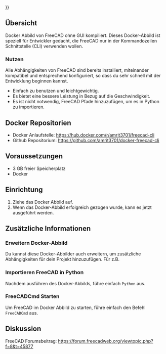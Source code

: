 <languages/>
{{UnfinishedDocu{{#translation:}}}}

{{Docnav/de
|[[Compile_on_Docker/de|Kompilieren unter Docker]]
|[[Compiling_(Speeding up)/de|Kompilieren (Beschleunigen)]]
}}

{{TOCright}}

<span id="Overview"></span>
==Übersicht==

Docker Abbild von FreeCAD ohne GUI kompiliert. Dieses Docker-Abbild ist speziell für Entwickler gedacht, die FreeCAD nur in der Kommandozeilen Schnittstelle (CLI) verwenden wollen.

<span id="Benefits"></span>
===Nutzen===

Alle Abhängigkeiten von FreeCAD sind bereits installiert, miteinander kompatibel und entsprechend konfiguriert, so dass du sehr schnell mit der Entwicklung beginnen kannst.
* Einfach zu benutzen und leichtgewichtig.
* Es bietet eine bessere Leistung in Bezug auf die Geschwindigkeit.
* Es ist nicht notwendig, FreeCAD Pfade hinzuzufügen, um es in Python zu importieren.

<span id="Docker_Repository"></span>
==Docker Repositorien== 

* Docker Anlaufstelle: https://hub.docker.com/r/amrit3701/freecad-cli
* Github Repositorium: https://github.com/amrit3701/docker-freecad-cli

<span id="Prerequisites"></span>
==Voraussetzungen== 

* 3 GB freier Speicherplatz
* Docker

<span id="Installation"></span>
==Einrichtung== 

# Ziehe das Docker Abbild auf.{{Code|lang=bash|code=
docker pull amrit3701/freecad-cli:latest
}}
# Wenn das Docker-Abbild erfolgreich gezogen wurde, kann es jetzt ausgeführt werden.{{Code|lang=bash|code=
docker run -it amrit3701/freecad-cli:lastest bash
}}


<span id="Additional_information"></span>
==Zusätzliche Informationen== 

<span id="Extend_Docker_image"></span>
===Erweitern Docker-Abbild=== 

Du kannst diese Docker-Abbilder auch erweitern, um zusätzliche Abhängigkeiten für dein Projekt hinzuzufügen. Für z.B.
{{Code|lang=docker|code=

# Dockerfile

FROM amrit3701/freecad-cli:lastest

# Add additional dependencies

# pip3.8 install <some_package>
}}

<span id="Import_FreeCAD_in_Python"></span>
===Importieren FreeCAD in Python=== 

Nachdem ausführen des Docker-Abbilds, führe einfach <code>Python</code> aus.

{{Code|lang=bash|code=
$ docker run -it amrit3701/freecad-cli:lastest bash
root@f0ec904cf9b9:/# python3.8
Python 3.8.5 (default, Jul 20 2020, 19:48:14)
[GCC 7.5.0] on linux
Type "help", "copyright", "credits" or "license" for more information.
>>> import FreeCAD
>>> import Part
>>> import Draft
>>> import Arch
}}

<span id="Launch_FreeCADCmd"></span>
===FreeCADCmd Starten=== 

Um FreeCAD im Docker Abbild zu starten, führe einfach den Befehl <code>FreeCADCmd</code> aus.

<span id="Discussion"></span>
==Diskussion== 

FreeCAD Forumsbeitrag: https://forum.freecadweb.org/viewtopic.php?f=8&t=45877


{{Docnav/de
|[[Compile_on_Docker/de|Kompilieren unter Docker]]
|[[Compiling_(Speeding up)/de|Kompilieren (Beschleunigen)]]
}}